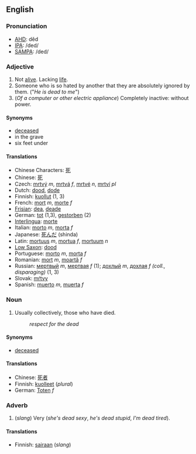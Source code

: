 ==English==

===Pronunciation===
*[[w:AHD|AHD]]: dĕd
*[[w:IPA|IPA]]: /ded/
*[[w:SAMPA|SAMPA]]: /ded/

===Adjective===
#Not [[alive]].  Lacking [[life]].
#Someone who is so hated by another that they are absolutely ignored by them.  ("''He is dead to me''")
#(''Of a computer or other electric appliance'') Completely inactive: without power.

====Synonyms====
*[[deceased]]
*in the grave
*six feet under

====Translations====
*Chinese Characters: [[死]]
*Chinese: [[死]]
*Czech: [[mrtvý]] ''m'', [[mrtvá]] ''f'', [[mrtvé]] ''n'', [[mrtví]] ''pl''
*Dutch: [[dood]], [[dode]]
*Finnish: [[kuollut]] (1, 3)
*French: [[mort]] ''m'', [[morte]] ''f''
*[[Frisian]]: [[dea]], [[deade]]
*German: [[tot]] (1,3), [[gestorben]] (2)
*[[Interlingua]]: [[morte]]
*Italian: [[morto]] ''m'', [[morta]] ''f''
*Japanese: [[死んだ]] (shinda)
*Latin: [[mortuus]] ''m'', [[mortua]] ''f'', [[mortuum]] ''n''
*[[Low Saxon]]: [[dood]]
*Portuguese: [[morto]] ''m'', [[morta]] ''f''
*Romanian: [[mort]] ''m'', [[moartă]] ''f''
*Russian: [[мертвый]] ''m'', [[мертвая]] ''f'' (1); [[дохлый]] ''m'', [[дохлая]] ''f'' ''(coll., disparaging)'' (1, 3)
*Slovak: [[mŕtvy]]
*Spanish: [[muerto]] ''m'', [[muerta]] ''f''

===Noun===
#Usually collectively, those who have died.
#: ''respect for the dead''

====Synonyms====
*[[deceased]]

====Translations====
*Chinese: [[死者]]
*Finnish: [[kuolleet]] (''plural'')
*German: [[Toten]] ''f''

===Adverb===
#(''slang'') Very (''she's dead sexy'', ''he's dead stupid'', ''I'm dead tired'').

====Translations====
*Finnish: [[sairaan]] (''slang'')